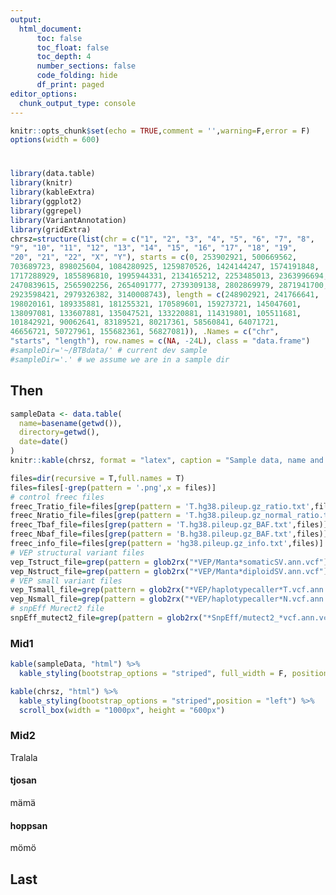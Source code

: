 ```yaml
---
output: 
  html_document:
      toc: false
      toc_float: false
      toc_depth: 4
      number_sections: false
      code_folding: hide
      df_print: paged
editor_options: 
  chunk_output_type: console
---
```


<!-- CSS style for tables to look ok: -->
<style>
body {
    position: absolute;
    left: 0px;}
    width: 100%;
table, td, th {
  border: none;
  padding-left: 1em;
  padding-right: 1em;
  min-width: 50%;
  <!-- max-width: 1600px; -->
  margin-left: 1em;
  margin-right: 1em;
  margin-top: 1em;
  margin-bottom: 1em;
}

</style>

<!-- Markdown setup -->
```r
knitr::opts_chunk$set(echo = TRUE,comment = '',warning=F,error = F)
options(width = 600)
```

# {.tabset .tabset-fade .tabset-pills}

 <!-- This script reads from a folder containing the CAW output, plus copy number data generated by controlfreec.-->
```r
library(data.table)
library(knitr)
library(kableExtra)
library(ggplot2)
library(ggrepel)
library(VariantAnnotation)
library(gridExtra)
chrsz=structure(list(chr = c("1", "2", "3", "4", "5", "6", "7", "8", 
"9", "10", "11", "12", "13", "14", "15", "16", "17", "18", "19", 
"20", "21", "22", "X", "Y"), starts = c(0, 253902921, 500669562, 
703689723, 898025604, 1084280925, 1259870526, 1424144247, 1574191848, 
1717288929, 1855896810, 1995944331, 2134165212, 2253485013, 2363996694, 
2470839615, 2565902256, 2654091777, 2739309138, 2802869979, 2871941700, 
2923598421, 2979326382, 3140008743), length = c(248902921, 241766641, 
198020161, 189335881, 181255321, 170589601, 159273721, 145047601, 
138097081, 133607881, 135047521, 133220881, 114319801, 105511681, 
101842921, 90062641, 83189521, 80217361, 58560841, 64071721, 
46656721, 50727961, 155682361, 56827081)), .Names = c("chr", 
"starts", "length"), row.names = c(NA, -24L), class = "data.frame")
#sampleDir='~/BTBdata/' # current dev sample
#sampleDir='.' # we assume we are in a sample dir
```

## Then {.tabset}

<!-- First, make a list of files to read and visualize -->
```r

sampleData <- data.table(
  name=basename(getwd()),
  directory=getwd(),
  date=date()
)
knitr::kable(chrsz, format = "latex", caption = "Sample data, name and folder")

files=dir(recursive = T,full.names = T)
files=files[-grep(pattern = '.png',x = files)]
# control freec files
freec_Tratio_file=files[grep(pattern = 'T.hg38.pileup.gz_ratio.txt',files)]
freec_Nratio_file=files[grep(pattern = 'T.hg38.pileup.gz_normal_ratio.txt',files)]
freec_Tbaf_file=files[grep(pattern = 'T.hg38.pileup.gz_BAF.txt',files)]
freec_Nbaf_file=files[grep(pattern = 'B.hg38.pileup.gz_BAF.txt',files)]
freec_info_file=files[grep(pattern = 'hg38.pileup.gz_info.txt',files)]
# VEP structural variant files
vep_Tstruct_file=grep(pattern = glob2rx("*VEP/Manta*somaticSV.ann.vcf"),files,value = T)
vep_Nstruct_file=grep(pattern = glob2rx("*VEP/Manta*diploidSV.ann.vcf"),files,value = T)
# VEP small variant files
vep_Tsmall_file=grep(pattern = glob2rx("*VEP/haplotypecaller*T.vcf.ann.vcf"),files,value = T)
vep_Nsmall_file=grep(pattern = glob2rx("*VEP/haplotypecaller*N.vcf.ann.vcf"),files,value = T)
# snpEff Murect2 file
snpEff_mutect2_file=grep(pattern = glob2rx("*SnpEff/mutect2_*vcf.ann.vcf"),files,value = T)
```

### Mid1 

```r
kable(sampleData, "html") %>%
  kable_styling(bootstrap_options = "striped", full_width = F, position = "left")

kable(chrsz, "html") %>%
  kable_styling(bootstrap_options = "striped",position = "left") %>%
  scroll_box(width = "1000px", height = "600px")
```

### Mid2 {.active .tabset}

Tralala

#### tjosan

mämä

#### hoppsan

mömö

## Last


